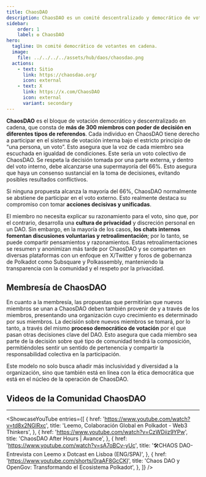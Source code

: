 ```yaml
---
title: ChaosDAO
description: ChaosDAO es un comité descentralizado y democrático de votantes en cadena, compuesto por más de 300 miembros que están activamente involucrados en la gobernanza de Polkadot, Kusama y varios proyectos del ecosistema.
sidebar:
    order: 1
    label: ✪ ChaosDAO
hero:
  tagline: Un comité democrático de votantes en cadena.
  image: 
    file: ../../../../assets/hub/daos/chaosdao.png
  actions:
    - text: Sitio
      link: https://chaosdao.org/
      icon: external
    - text: X
      link: https://x.com/ChaosDAO
      icon: external
      variant: secondary
---
```



**ChaosDAO** es el bloque de votación democrático y descentralizado en cadena, que consta de **más de 300 miembros con poder de decisión en diferentes tipos de referendos**. Cada individuo en ChaosDAO tiene derecho a participar en el sistema de votación interna bajo el estricto principio de “una persona, un voto”. Esto asegura que la voz de cada miembro sea escuchada en igualdad de condiciones.
Este sería un voto colectivo de ChaosDAO. Se respeta la decisión tomada por una parte externa, y dentro del voto interno, debe alcanzarse una supermayoría del 66%. Esto asegura que haya un consenso sustancial en la toma de decisiones, evitando posibles resultados conflictivos.

Si ninguna propuesta alcanza la mayoría del 66%, ChaosDAO normalmente se abstiene de participar en el voto externo. Esto realmente destaca su compromiso con tomar **acciones decisivas y unificadas**.

El miembro no necesita explicar su razonamiento para el voto, sino que, por el contrario, desarrolla una **cultura de privacidad** y discreción personal en un DAO. Sin embargo, en la mayoría de los casos, **los chats internos fomentan discusiones voluntarias y retroalimentación**; por lo tanto, se puede compartir pensamientos y razonamientos.
Estas retroalimentaciones se resumen y anonimizan más tarde por ChaosDAO y se comparten en diversas plataformas con un enfoque en X/Twitter y foros de gobernanza de Polkadot como Subsquare y Polkassembly, manteniendo la transparencia con la comunidad y el respeto por la privacidad.

## Membresía de ChaosDAO
En cuanto a la membresía, las propuestas que permitirían que nuevos miembros se unan a ChaosDAO deben también provenir de y a través de los miembros, presentando una organización cuyo crecimiento es determinado por sus miembros. La decisión sobre nuevos miembros se tomará, por lo tanto, a través del mismo **proceso democrático de votación** por el que pasan otras decisiones clave del DAO. Esto asegura que cada miembro sea parte de la decisión sobre qué tipo de comunidad tendrá la composición, permitiéndoles sentir un sentido de pertenencia y compartir la responsabilidad colectiva en la participación.

Este modelo no solo busca añadir más inclusividad y diversidad a la organización, sino que también está en línea con la ética democrática que está en el núcleo de la operación de ChaosDAO.

## Videos de la Comunidad ChaosDAO
------------
<ShowcaseYouTube
  entries={[
      {
      href: 'https://www.youtube.com/watch?v=td8x2NGlRxc',
      title: 'Leemo, Colaboración Global en Polkadot - Web3 Thinkers',
          },
              {
      href: 'https://www.youtube.com/watch?v=CzWDiiz9YPw',
      title: 'ChaosDAO After Hours | Avance',
          },
              {
      href: 'https://www.youtube.com/watch?v=sA7oBCv-yUc',
      title: '🛠CHAOS DAO- Entrevista con Leemo x Dotcast en Lisboa (ENG/SPA)',
          },
    {
      href: 'https://www.youtube.com/shorts/0raAF8GcCKI',
      title: 'Chaos DAO y OpenGov: Transformando el Ecosistema Polkadot',
          },
  ]} />
